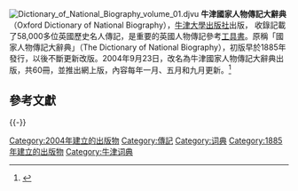 [[File:Dictionary_of_National_Biography_volume_01.djvu|thumb]]
'''牛津國家人物傳記大辭典'''（Oxford Dictionary of National Biography），[[牛津大學出版社|牛津大學出版社]]出版，
收錄記載了58,000多位英國歷史名人傳記，是重要的英國人物傳記參考[[工具書|工具書]]。原稱「國家人物傳記大辭典」（The Dictionary of National Biography），初版早於1885年發行，以後不斷更新改版。2004年9月23日，改名為牛津國家人物傳記大辭典出版，共60冊，並推出網上版，內容每年一月、五月和九月更新。<ref>{{Cite web |url=http://www.oup.com/oxforddnb/info/quickguide/ |title=Quick guide to the Oxford DNB |accessdate=2011-05-08 |archive-date=2011-05-22 |archive-url=https://web.archive.org/web/20110522214620/http://www.oup.com/oxforddnb/info/quickguide/ |dead-url=no }}</ref>

== 參考文獻 ==
{{Reflist}}

{{-}}
{{Authority control}}

[[Category:2004年建立的出版物|Category:2004年建立的出版物]]
[[Category:傳記|Category:傳記]]
[[Category:词典|Category:词典]]
[[Category:1885年建立的出版物|Category:1885年建立的出版物]]
[[Category:牛津词典|Category:牛津词典]]